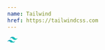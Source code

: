 ```yaml
---
name: Tailwind
href: https://tailwindcss.com
---
```


<svg xmlns="http://www.w3.org/2000/svg" width="1.67em" height="1em" viewBox="0 0 256 154">
  <defs>
    <linearGradient id="logosTailwindcssIcon0" x1="-2.778%" x2="100%" y1="32%" y2="67.556%">
      <stop offset="0%" stop-color="#2298BD"></stop>
      <stop offset="100%" stop-color="#0ED7B5"></stop>
    </linearGradient>
  </defs>
  <path
    fill="url(#logosTailwindcssIcon0)"
    d="M128 0C93.867 0 72.533 17.067 64 51.2C76.8 34.133 91.733 27.733 108.8 32c9.737 2.434 16.697 9.499 24.401 17.318C145.751 62.057 160.275 76.8 192 76.8c34.133 0 55.467-17.067 64-51.2c-12.8 17.067-27.733 23.467-44.8 19.2c-9.737-2.434-16.697-9.499-24.401-17.318C174.249 14.743 159.725 0 128 0ZM64 76.8C29.867 76.8 8.533 93.867 0 128c12.8-17.067 27.733-23.467 44.8-19.2c9.737 2.434 16.697 9.499 24.401 17.318C81.751 138.857 96.275 153.6 128 153.6c34.133 0 55.467-17.067 64-51.2c-12.8 17.067-27.733 23.467-44.8 19.2c-9.737-2.434-16.697-9.499-24.401-17.318C110.249 91.543 95.725 76.8 64 76.8Z"
  ></path>
</svg>
